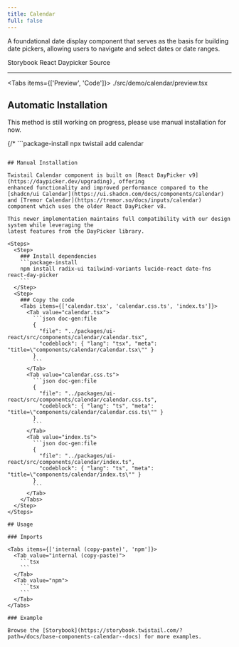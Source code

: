 ```yaml
---
title: Calendar
full: false
---
```


A foundational date display component that serves as the basis for building date pickers, allowing users to navigate and select dates or date ranges.

<Badges>
  <BadgeLink href="https://storybook.twistail.com/?path=/docs/base-components-calendar--docs" external>
    Storybook
  </BadgeLink>
  <BadgeLink href="https://daypicker.dev/docs/anatomy" external>
    React Daypicker
  </BadgeLink>
  <BadgeLink href="https://github.com/riipandi/twistail/tree/main/packages/ui-react/src/components/calendar" external>
    Source
  </BadgeLink>
</Badges>

---


<Tabs items={['Preview', 'Code']}>
  <Tab value="Preview" className="rounded-b-xl flex min-h-44 flex-wrap items-center justify-center gap-4 py-20 not-prose">
    <Demo />
  </Tab>
  <Tab value="Code">
    <include cwd lang="tsx">./src/demo/calendar/preview.tsx</include>
  </Tab>
</Tabs>

## Automatic Installation

<Callout type='warn'>
  This method is still working on progress, please use manual installation for now.
</Callout>

{/* ```package-install
npx twistail add calendar
``` */}

## Manual Installation

Twistail Calendar component is built on [React DayPicker v9](https://daypicker.dev/upgrading), offering
enhanced functionality and improved performance compared to the [shadcn/ui Calendar](https://ui.shadcn.com/docs/components/calendar)
and [Tremor Calendar](https://tremor.so/docs/inputs/calendar) component which uses the older React DayPicker v8.

This newer implementation maintains full compatibility with our design system while leveraging the
latest features from the DayPicker library.

<Steps>
  <Step>
    ### Install dependencies
    ```package-install
    npm install radix-ui tailwind-variants lucide-react date-fns react-day-picker
    ```
  </Step>
  <Step>
    ### Copy the code
    <Tabs items={['calendar.tsx', 'calendar.css.ts', 'index.ts']}>
      <Tab value="calendar.tsx">
        ```json doc-gen:file
        {
          "file": "../packages/ui-react/src/components/calendar/calendar.tsx",
          "codeblock": { "lang": "tsx", "meta": "title=\"components/calendar/calendar.tsx\"" }
        }
        ```
      </Tab>
      <Tab value="calendar.css.ts">
        ```json doc-gen:file
        {
          "file": "../packages/ui-react/src/components/calendar/calendar.css.ts",
          "codeblock": { "lang": "ts", "meta": "title=\"components/calendar/calendar.css.ts\"" }
        }
        ```
      </Tab>
      <Tab value="index.ts">
        ```json doc-gen:file
        {
          "file": "../packages/ui-react/src/components/calendar/index.ts",
          "codeblock": { "lang": "ts", "meta": "title=\"components/calendar/index.ts\"" }
        }
        ```
      </Tab>
    </Tabs>
  </Step>
</Steps>

## Usage

### Imports

<Tabs items={['internal (copy-paste)', 'npm']}>
  <Tab value="internal (copy-paste)">
    ```tsx
    ```
  </Tab>
  <Tab value="npm">
    ```tsx
    ```
  </Tab>
</Tabs>

### Example

Browse the [Storybook](https://storybook.twistail.com/?path=/docs/base-components-calendar--docs) for more examples.

